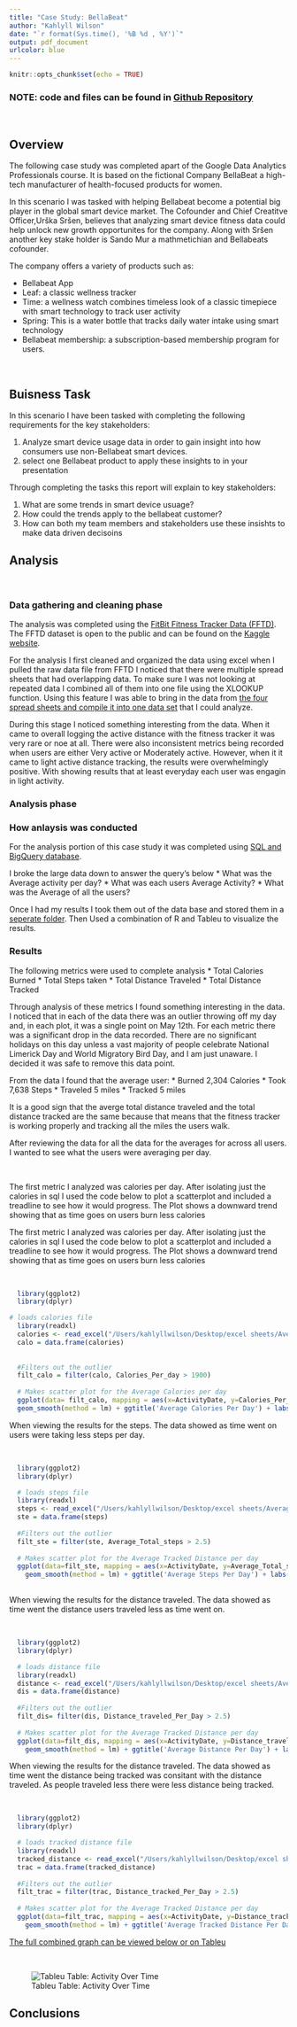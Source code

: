 ```yaml
---
title: "Case Study: BellaBeat"
author: "Kahlyll Wilson"
date: "`r format(Sys.time(), '%B %d , %Y')`"
output: pdf_document
urlcolor: blue
---
```


```r
knitr::opts_chunk$set(echo = TRUE)
```

### NOTE: code and files can be found in [Github Repository](https://github.com/Kwilso3412/Case_Study_BellaBeat)

<!----adds a blank page to make it more readable when converted to PDF --->
<p>&nbsp;</p>


## Overview

The following case study was completed apart of the Google Data Analytics Professionals course. It is based on the fictional Company BellaBeat a high-tech manufacturer of health-focused products for women. 

In this scenario I was tasked with helping Bellabeat become a potential big player in the global smart device market. The Cofounder and Chief Creatitve Officer,Urška Sršen, believes that analyzing smart device fitness data could help unlock new growth opportunites for the company. Along with Sršen another key stake holder is Sando Mur a mathmetichian and Bellabeats cofounder. 

The company offers a variety of products such as:

* Bellabeat App
* Leaf: a classic wellness tracker
* Time: a wellness watch combines timeless look of a classic timepiece with smart technology
to track user activity
* Spring: This is a water bottle that tracks daily water intake using smart technology
* Bellabeat membership: a subscription-based membership program for users.

<!----adds a blank line to make it more readable when converted to PDF --->
<p>&nbsp;</p>

## Buisness Task


In this scenario I have been tasked with completing the following requirements for the key stakeholders:

1. Analyze smart device usage data in order to gain insight into how consumers use non-Bellabeat smart devices.
2. select one Bellabeat product to apply these insights to in your presentation

Through completing the tasks this report will explain to key stakeholders:

1. What are some trends in smart device usuage?
2. How could the trends apply to the bellabeat customer?
3. How can both my team members and stakeholders use these insishts to make data driven decisoins

<!----adds a blank page to make it more readable when converted to PDF --->
\newpage

## Analysis

<!----adds a blank page to make it more readable when converted to PDF --->
<p>&nbsp;</p>

### Data gathering and cleaning phase
The analysis was completed using the [FitBit Fitness Tracker Data (FFTD)](https://www.kaggle.com/datasets/arashnic/fitbit). The FFTD dataset is open to the public and can be found on the [Kaggle website](https://www.kaggle.com/#). 

For the analysis I first cleaned and organized the data using excel when I pulled the raw data file from FFTD I noticed that there were multiple spread sheets that had overlapping data. To make sure I was not looking at repeated data I combined all of them into one file using the XLOOKUP function. Using this feature I was able to bring in the data from [the four spread sheets and compile it into one data set](https://github.com/Kwilso3412/Case_Study_BellaBeat/tree/main/FitBit%20Tracker%20data) that I could analyze. 

During this stage I noticed something interesting from the data. When it came to overall logging the active distance with the fitness tracker it was very rare or noe at all. There were also inconsistent metrics being recorded when users are either Very active or Moderately active. However, when it it came to light active distance tracking, the results were overwhelmingly positive. With showing results that at least everyday each user was engagin in light activity. 


### Analysis phase

### How anlaysis was conducted

For the analysis portion of this case study it was completed using [SQL and BigQuery database](https://github.com/Kwilso3412/Case_Study_BellaBeat/tree/main/SQL%20Query%20Code). 

I broke the large data down to answer the query's below 
  * What was the Average activity per day?
  * What was each users Average Activity?
  * What was the Average of all the users?
  
Once I had my results I took them out of the data base and stored them in a [seperate folder](https://github.com/Kwilso3412/Case_Study_BellaBeat/tree/main/SQL%20Query%20Code/Results). Then Used a combination of R and Tableu to visualize the results. 

### Results 

The following metrics were used to complete analysis
  * Total Calories Burned
  * Total Steps taken
  * Total Distance Traveled
  * Total Distance Tracked

Through analysis of these metrics I found something interesting in the data. I noticed that in each of the data there was an outlier throwing off my day and, in each plot, it was a single point on May 12th. For each metric there was a significant drop in the data recorded. There are no significant holidays on this day unless a vast majority of people celebrate National Limerick Day and World Migratory Bird Day, and I am just unaware. I decided it was safe to remove this data point. 

From the data I found that the average user:
  * Burned 2,304 Calories
  * Took 7,638 Steps
  * Traveled 5 miles
  * Tracked 5 miles 

It is a good sign that the averge total distance traveled and the total distance tracked are the same because that means that the fitness tracker is working properly and tracking all the miles the users walk. 

After reviewing the data for all the data for the averages for across all users. I wanted to see what the users were averaging per day. 

<!----adds a blank page to make it more readable when converted to PDF --->
<p>&nbsp;</p>

The first metric I analyzed was calories per day. After isolating just the calories in sql I used the code below to plot a scatterplot and included a treadline to see how it would progress. The Plot shows a downward trend showing that as time goes on users burn less calories

<!----adds a blank page to make it more readable when converted to PDF --->
\newpage

The first metric I analyzed was calories per day. After isolating just the calories in sql I used the code below to plot a scatterplot and included a treadline to see how it would progress. The Plot shows a downward trend showing that as time goes on users burn less calories

<!----adds a blank page to make it more readable when converted to PDF --->
<p>&nbsp;</p>

```r
  library(ggplot2)
  library(dplyr)

# loads calories file
  library(readxl)
  calories <- read_excel("/Users/kahlyllwilson/Desktop/excel sheets/Average Calories per day.xls")
  calo = data.frame(calories) 
  
    
  #Filters out the outlier
  filt_calo = filter(calo, Calories_Per_day > 1900) 
  
  # Makes scatter plot for the Average Calories per day
  ggplot(data= filt_calo, mapping = aes(x=ActivityDate, y=Calories_Per_day)) +geom_point() +
  geom_smooth(method = lm) + ggtitle('Average Calories Per Day') + labs(x = 'Day', y ='Calories')
```



<!----adds a blank page to make it more readable when converted to PDF --->
\newpage

When viewing the results for the steps. The data showed as time went on users were taking less steps per day. 

<!----adds a blank page to make it more readable when converted to PDF --->
<p>&nbsp;</p>


```r
  library(ggplot2)
  library(dplyr)

  # loads steps file 
  library(readxl)
  steps <- read_excel("/Users/kahlyllwilson/Desktop/excel sheets/Average steps per day.xls")
  ste = data.frame(steps)
  
  #Filters out the outlier
  filt_ste = filter(ste, Average_Total_steps > 2.5)
  
  # Makes scatter plot for the Average Tracked Distance per day
  ggplot(data=filt_ste, mapping = aes(x=ActivityDate, y=Average_Total_steps)) +geom_point() +
    geom_smooth(method = lm) + ggtitle('Average Steps Per Day') + labs(x = 'Day', y ='Steps')
  
```

<!----adds a blank page to make it more readable when converted to PDF --->
\newpage

When viewing the results for the distance traveled. The data showed as time went the distance users traveled less as time went on. 

<!----adds a blank page to make it more readable when converted to PDF --->
<p>&nbsp;</p>

```r
  library(ggplot2)
  library(dplyr)

  # loads distance file
  library(readxl)
  distance <- read_excel("/Users/kahlyllwilson/Desktop/excel sheets/Average Distance Traveled.xls")
  dis = data.frame(distance)
  
  #Filters out the outlier
  filt_dis= filter(dis, Distance_traveled_Per_Day > 2.5) 
  
  # Makes scatter plot for the Average Tracked Distance per day
  ggplot(data=filt_dis, mapping = aes(x=ActivityDate, y=Distance_traveled_Per_Day)) +geom_point() +
    geom_smooth(method = lm) + ggtitle('Average Distance Per Day') + labs(x = 'Day', y ='Distance (mi)')

```

<!----adds a blank page to make it more readable when converted to PDF --->
\newpage

When viewing the results for the distance traveled. The data showed as time went the distance being tracked was consitant with the distance traveled. As people traveled less there were less distance being tracked.

<!----adds a blank page to make it more readable when converted to PDF --->
<p>&nbsp;</p>

```r
  library(ggplot2)
  library(dplyr)

  # loads tracked distance file
  library(readxl)
  tracked_distance <- read_excel("/Users/kahlyllwilson/Desktop/excel sheets/Average Distance Tracked.xls")
  trac = data.frame(tracked_distance)
  
  #Filters out the outlier
  filt_trac = filter(trac, Distance_tracked_Per_Day > 2.5) 
  
  # Makes scatter plot for the Average Tracked Distance per day
  ggplot(data=filt_trac, mapping = aes(x=ActivityDate, y=Distance_tracked_Per_Day)) +geom_point() +
    geom_smooth(method = lm) + ggtitle('Average Tracked Distance Per Day') + labs(x = 'Day', y ='Distance (mi)')


```

<!----adds a blank page to make it more readable when converted to PDF --->
\newpage

 [The full combined graph can be viewed below or on Tableu](https://public.tableau.com/views/CaseStudyBellaBeatFitnessTracker/Sheet1?:language=en-US&:display_count=n&:origin=viz_share_link) 
 
 <!----adds a blank page to make it more readable when converted to PDF --->
<p>&nbsp;</p>

![Tableu Table: Activity Over Time](/Users/kahlyllwilson/Library/CloudStorage/OneDrive-Personal/Desktop/Coding projects/R_Projects/Repository projects/Case_Study_Bellabeat/Tableau/Activity Over Time.png)


<!----adds a blank page to make it more readable when converted to PDF --->
\newpage

## Conclusions
